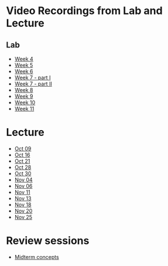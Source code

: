 # Video Recordings from Lab and Lecture {.unnumbered}

## Lab
 
- [Week 4](https://mediaspace.wisc.edu/media/lab_04_claire/1_l1mfwvlq)
- [Week 5](https://mediaspace.wisc.edu/media/lab_05_claire/1_i06aljoy)
- [Week 6](https://mediaspace.wisc.edu/media/lab_06_coco/1_1b8aqlu9)
- [Week 7 - part I](https://mediaspace.wisc.edu/media/lab_07a_coco/1_hznxr36i)
- [Week 7 - part II](https://mediaspace.wisc.edu/media/lab_07b_claire/1_2rggj7rr)
- [Week 8](https://mediaspace.wisc.edu/media/lab_08_coco/1_9rj11r3y)
- [Week 9](https://mediaspace.wisc.edu/media/lab_09_LiChen/1_iu1svxyx)
- [Week 10](https://mediaspace.wisc.edu/media/lab_10_claire/1_b44rdylt)
- [Week 11](https://mediaspace.wisc.edu/media/lab_11_coco/1_ij1noawu)

# Lecture

- [Oct 09](https://mediaspace.wisc.edu/media/lecture_2024_10_09/1_gsb1ai91 )
- [Oct 16](https://mediaspace.wisc.edu/media/lecture_2024_10_16/1_i5aix5ax)
- [Oct 21](https://mediaspace.wisc.edu/media/lecture_2024_10_21/1_kl86kwle)
- [Oct 28](https://mediaspace.wisc.edu/media/lecture_2024_10_28/1_832zh3tc)
- [Oct 30](https://mediaspace.wisc.edu/media/lecture_2024_10_28/1_hpnq713a)
- [Nov 04](https://mediaspace.wisc.edu/media/lecture_2024_10_28/1_bd15u3ed)
- [Nov 06](https://mediaspace.wisc.edu/media/lecture_2024_10_28/1_35539di0)
- [Nov 11](https://mediaspace.wisc.edu/media/lecture_2024_10_28/1_v80ogln2)
- [Nov 13](https://mediaspace.wisc.edu/media/lecture_2024_11_13/1_38ncghi4)
- [Nov 18](https://mediaspace.wisc.edu/media/lecture_2024_11_18/1_pea6t6df)
- [Nov 20](https://mediaspace.wisc.edu/media/lecture_2024_11_20/1_ay62ufx9)
- [Nov 25](https://mediaspace.wisc.edu/media/lecture_2024_11_25/1_3ylvv1rq)

# Review sessions

- [Midterm concepts](https://mediaspace.wisc.edu/media/midterm_concepts_review/1_zgeiuhh2)